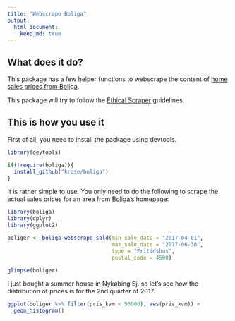 ```yaml
---
title: "Webscrape Boliga"
output: 
  html_document:
    keep_md: true
---
```


## What does it do?

This package has a few helper functions to webscrape the content of [home sales prices from Boliga](http://www.boliga.dk/salg/).

This package will try to follow the [Ethical Scraper](https://medium.com/@jamesdensmore/ethics-in-web-scraping-b96b18136f01) guidelines.

## This is how you use it

First of all, you need to install the package using devtools.

```r

library(devtools)

if(!require(boliga)){
  install_github("krose/boliga")
}

```


It is rather simple to use. You only need to do the following to scrape the actual sales prices for an area from [Boliga's](https://www.boliga.dk/salg/) homepage:


```r

library(boliga)
library(dplyr)
library(ggplot2)

boliger <- boliga_webscrape_sold(min_sale_date = "2017-04-01", 
                                 max_sale_date = "2017-06-30", 
                                 type = "Fritidshus", 
                                 postal_code = 4500)

glimpse(boliger)

```

I just bought a summer house in Nykøbing Sj. so let's see how the distribution of prices is for the 2nd quarter of 2017.

```r

ggplot(boliger %>% filter(pris_kvm < 50000), aes(pris_kvm)) +
  geom_histogram()

```



